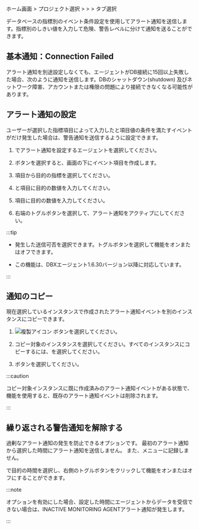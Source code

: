 ホーム画面 &gt; プロジェクト選択 &gt; <Cmdname sid="event_statistic" className="uitext" /> &gt; <Cmdname sid="event_setting" className="uitext" /> &gt; <Cmdname sid="database" className="uitext" />タブ選択

<ImgLang img='set-event-db.png' desc='イベント設定 - データベース' />

データベースの指標別のイベント条件設定を使用してアラート通知を送信します。指標別のしきい値を入力して<span class='vslow'>危険</span>、<span class='vslow'>警告</span>レベルに分けて通知を送ることができます。


<EventSettingNewNote />

## 基本通知：Connection Failed

アラート通知を別途設定しなくても、エージェントがDB接続に15回以上失敗した場合、次のように通知を送信します。DBのシャットダウン(shutdown) 及びネットワーク障害、アカウントまたは権限の問題により接続できなくなる可能性があります。

<ImgLang img='db-default-alert-connection-failed.svg' desc='Connection Failed'/>

## アラート通知の設定

ユーザーが選択した<Cmdname sid="metrics" className="uitext" />指標項目によって入力した<Cmdname sid="fatal" className="uitext" />と<Cmdname sid="warn" className="uitext" />項目値の条件を満たすイベントが<Cmdname sid="number_of_detections" className="uitext" />だけ発生した場合は、警告通知を送信するように設定できます。

<ImgLang img='set-event-item-db.png' desc='イベント' />

1. <Cmdname sid="instance" className="uitext" />でアラート通知を設定するエージェントを選択してください。

2. <Cmdname sid="add_notification" className="uitext" />ボタンを選択すると、画面の下にイベント項目を作成します。

3. <Cmdname sid="metrics" className="uitext" />項目から目的の指標を選択してください。

4. <Cmdname sid="fatal" className="uitext" />と<Cmdname sid="warn" className="uitext" />項目に目的の数値を入力してください。

5. <Cmdname sid="number_of_detections" className="uitext" />項目に目的の数値を入力してください。

6. 右端のトグルボタンを選択して、アラート通知をアクティブにしてください。

:::tip

<Cmdname sid="CNT08320" className="uitext" />

- 発生した<Cmdname sid="CNT08320" className="uitext" />送信可否を選択できます。トグルボタンを選択して機能をオンまたはオフできます。

- この機能は、DBXエージェント1.6.30バージョン以降に対応しています。

:::

## 通知のコピー

現在選択しているインスタンスで作成されたアラート通知イベントを別のインスタンスにコピーできます。

1. ![複製アイコン](/img/ico-copy.svg) <Cmdname sid="copy_notification" className="uitext" />ボタンを選択してください。 

2. コピー対象のインスタンスを選択してください。すべてのインスタンスにコピーするには、<Cmdname sid="all_selected" className="uitext" />を選択してください。

3. <Cmdname sid="copy" className="uitext" />ボタンを選択してください。

:::caution

コピー対象インスタンスに既に作成済みのアラート通知イベントがある状態で、<Cmdname sid="copy_notification" className="uitext" />機能を使用すると、既存のアラート通知イベントは削除されます。

:::

## 繰り返される警告通知を解除する

過剰なアラート通知の発生を防止できるオプションです。 最初のアラート通知から選択した時間にアラート通知を送信しません。 また、<Cmdname sid="event_history" className="uitext" />メニューに記録しません。

<Cmdname sid="BTN07592" className="uitext" />で目的の時間を選択し、右側のトグルボタンをクリックして機能をオンまたはオフにすることができます。

:::note

<Cmdname sid="BTN07592" className="uitext" />オプションを有効にした場合、設定した時間にエージェントからデータを受信できない場合は、<span class="uitext">INACTIVE MONITORING AGENT</span>アラート通知が発生します。

<ImgLang img='db-set-event-disable-alert.png' desc='INACTIVE MONITORING AGENT'/>

:::
